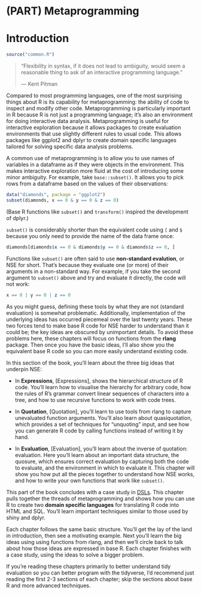# (PART) Metaprogramming {-}

# Introduction {#meta}

```r
source("common.R")
```

> "Flexibility in syntax, if it does not lead to ambiguity, would seem a
> reasonable thing to ask of an interactive programming language."
>
> --- Kent Pitman

Compared to most programming languages, one of the most surprising things about R is its capability for metaprogramming: the ability of code to inspect and modify other code. Metaprogramming is particularly important in R because R is not just a programming language; it's also an environment for doing interactive data analysis. Metaprogramming is useful for interactive exploration because it allows packages to create evaluation environments that use slightly different rules to usual code. This allows packages like ggplot2 and dplyr to create domain specific languages tailored for solving specific data analysis problems.

A common use of metaprogramming is to allow you to use names of variables in a dataframe as if they were objects in the environment. This makes interactive exploration more fluid at the cost of introducing some minor ambiguity. For example, take `base::subset()`. It allows you to pick rows from a dataframe based on the values of their observations:

```r
data("diamonds", package = "ggplot2")
subset(diamonds, x == 0 & y == 0 & z == 0)
```

(Base R functions like `subset()` and `transform()` inspired the development of dplyr.)

`subset()` is considerably shorter than the equivalent code using `[` and `$` because you only need to provide the name of the data frame once:

```r
diamonds[diamonds$x == 0 & diamonds$y == 0 & diamonds$z == 0, ]
```

Functions like `subset()` are often said to use __non-standard evalution__, or NSE for short. \index{non-standard evaluation} That's because they evaluate one (or more) of their arguments in a non-standard way. For example, if you take the second argument to `subset()` above and try and evaluate it directly, the code will not work:

```r
x == 0 | y == 0 | z == 0
```

As you might guess, defining these tools by what they are not (standard evaluation) is somewhat problematic. Additionally, implementation of the underlying ideas has occurred piecemeal over the last twenty years. These two forces tend to make base R code for NSE harder to understand than it could be; the key ideas are obscured by unimportant details. To avoid these problems here, these chapters will focus on functions from the __rlang__ package. Then once you have the basic ideas, I'll also show you the equivalent base R code so you can more easily understand existing code.

In this section of the book, you'll learn about the three big ideas that underpin NSE:

* In __Expressions__, [Expressions], shows the hierarchical structure of R code.
  You'll learn how to visualise the hierarchy for arbitrary code, how the rules 
  of R's grammar convert linear sequences of characters into a tree, and how to 
  use recursive functions to work with code trees.
  
* In __Quotation__, [Quotation], you'll learn to use tools from rlang to capture 
  unevaluated function arguments. You'll also learn about quasiquotation, which 
  provides a set of techniques for "unquoting" input, and see how you can 
  generate R code by calling functions instead of writing it by hand.
  
* In __Evaluation__, [Evaluation], you'll learn about the inverse of quotation:
  evaluation. Here you'll learn about an important data structure, the quosure,
  which ensures correct evaluation by capturing both the code to evaluate, and
  the environment in which to evaluate it. This chapter will show you how put 
  all the pieces together to understand how NSE works, and how to write your 
  own functions that work like `subset()`.

This part of the book concludes with a case study in [DSLs](#dsls). This chapter pulls together the threads of metaprogramming and shows how you can use R to create two __domain specific languages__ for translating R code into HTML and SQL. You'll learn important techniques similar to those used by shiny and dplyr.

Each chapter follows the same basic structure. You'll get the lay of the land in introduction, then see a motivating example. Next you'll learn the big ideas using using functions from rlang, and then we'll circle back to talk about how those ideas are expressed in base R. Each chapter finishes with a case study, using the ideas to solve a bigger problem.

If you're reading these chapters primarily to better understand tidy evaluation so you can better program with the tidyverse, I'd recommend just reading the first 2-3 sections of each chapter; skip the sections about base R and more advanced techniques. 

